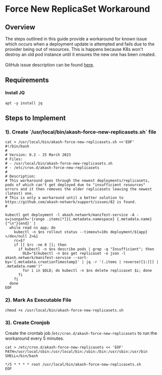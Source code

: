 # Force New ReplicaSet Workaround

## Overview

The steps outlined in this guide provide a workaround for known issue which occurs when a deployment update is attempted and fails due to the provider being out of resources.  This is happens because K8s won't destroy an old pod instance until it ensures the new one has been created.\
\
GitHub issue description can be found [here](https://github.com/akash-network/support/issues/82).

## Requirements

#### Install JQ

```
apt -y install jq
```

## Steps to Implement

### 1). Create \`/usr/local/bin/akash-force-new-replicasets.sh\` file

```
cat > /usr/local/bin/akash-force-new-replicasets.sh <<'EOF'
#!/bin/bash
#
# Version: 0.2 - 25 March 2023
# Files:
# - /usr/local/bin/akash-force-new-replicasets.sh
# - /etc/cron.d/akash-force-new-replicasets
#
# Description:
# This workaround goes through the newest deployments/replicasets, pods of which can't get deployed due to "insufficient resources" errors and it then removes the older replicasets leaving the newest (latest) one.
# This is only a workaround until a better solution to https://github.com/akash-network/support/issues/82 is found.
#

kubectl get deployment -l akash.network/manifest-service -A -o=jsonpath='{range .items[*]}{.metadata.namespace} {.metadata.name}{"\n"}{end}' |
  while read ns app; do
    kubectl -n $ns rollout status --timeout=10s deployment/${app} >/dev/null 2>&1
    rc=$?
    if [[ $rc -ne 0 ]]; then
      if kubectl -n $ns describe pods | grep -q "Insufficient"; then
        OLD="$(kubectl -n $ns get replicaset -o json -l akash.network/manifest-service --sort-by='{.metadata.creationTimestamp}' | jq -r '(.items | reverse)[1:][] | .metadata.name')"
        for i in $OLD; do kubectl -n $ns delete replicaset $i; done
      fi
    fi
  done
EOF
```

### 2). Mark As Executable File

```
chmod +x /usr/local/bin/akash-force-new-replicasets.sh
```

### 3). Create Cronjob

Create the crontab job /`etc/cron.d/akash-force-new-replicasets` to run the workaround every 5 minutes.

```
cat > /etc/cron.d/akash-force-new-replicasets << 'EOF'
PATH=/usr/local/sbin:/usr/local/bin:/sbin:/bin:/usr/sbin:/usr/bin
SHELL=/bin/bash

*/5 * * * * root /usr/local/bin/akash-force-new-replicasets.sh
EOF
```

